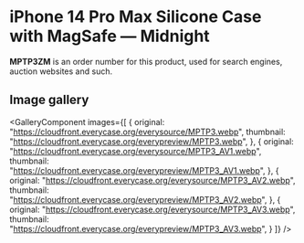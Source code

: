 
# iPhone 14 Pro Max Silicone Case with MagSafe — Midnight

<Callout type='info' emoji='👉🏻'>**MPTP3ZM** is an order number for this product, used for search engines, auction websites and such.</Callout>

## Image gallery

<GalleryComponent
    images={[
      {
        original: "https://cloudfront.everycase.org/everysource/MPTP3.webp",
        thumbnail: "https://cloudfront.everycase.org/everypreview/MPTP3.webp",
      },
      {
        original: "https://cloudfront.everycase.org/everysource/MPTP3_AV1.webp",
        thumbnail: "https://cloudfront.everycase.org/everypreview/MPTP3_AV1.webp",
      },
      {
        original: "https://cloudfront.everycase.org/everysource/MPTP3_AV2.webp",
        thumbnail: "https://cloudfront.everycase.org/everypreview/MPTP3_AV2.webp",
      },
      {
        original: "https://cloudfront.everycase.org/everysource/MPTP3_AV3.webp",
        thumbnail: "https://cloudfront.everycase.org/everypreview/MPTP3_AV3.webp",
      }
    ]}
  />
